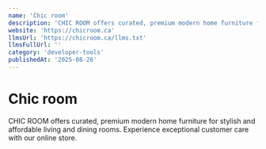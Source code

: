 ```yaml
---
name: 'Chic room'
description: 'CHIC ROOM offers curated, premium modern home furniture for stylish and affordable living and dining rooms. Experience exceptional customer care with our online store.'
website: 'https://chicroom.ca'
llmsUrl: 'https://chicroom.ca/llms.txt'
llmsFullUrl: ''
category: 'developer-tools'
publishedAt: '2025-08-26'
---
```


# Chic room

CHIC ROOM offers curated, premium modern home furniture for stylish and affordable living and dining rooms. Experience exceptional customer care with our online store.
